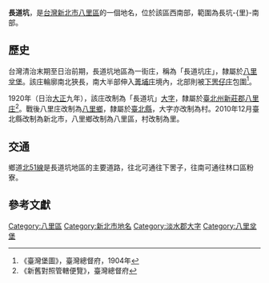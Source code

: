 {{noteTA
|1 = zh-cn:庄; zh-hk:庄; zh-tw:庄;
}}
'''長道坑'''，是[[台灣|台灣]][[新北市|新北市]][[八里區|八里區]]的一個地名，位於該區西南部，範圍為長坑-{里}-南部。

==歷史==
台灣清治末期至日治前期，長道坑地區為一街庄，稱為「長道坑庄」，隸屬於[[八里坌堡|八里坌堡]]。該庄輪廓南北狹長，南大半部伸入[[菁埔_(新北市)|菁埔庄]]境內，北部則被[[下罟仔庄|下罟仔庄]]包圍<ref>《臺灣堡圖》，臺灣總督府，1904年</ref>。

1920年（日治[[大正|大正]]九年），該庄改制為「長道坑」[[大字|大字]]，隸屬於[[臺北州|臺北州]][[新莊郡|新莊郡]][[八里庄|八里庄]]<ref>《新舊對照管轄便覽》，臺灣總督府</ref>。戰後八里庄改制為[[八里區|八里鄉]]，隸屬於[[臺北縣|臺北縣]]，大字亦改制為村。2010年12月臺北縣改制為新北市，八里鄉改制為八里區，村改制為里。

==交通==
鄉道[[北51線|北51線]]是長道坑地區的主要道路，往北可通往下罟子，往南可通往林口區粉寮。

==參考文獻==
{{reflist}}

{{淡水郡}}

[[Category:八里區|Category:八里區]]
[[Category:新北市地名|Category:新北市地名]]
[[Category:淡水郡大字|Category:淡水郡大字]]
[[Category:八里坌堡|Category:八里坌堡]]